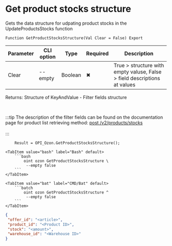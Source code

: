 ﻿---
sidebar_position: 7
---


# Get product stocks structure
 Gets the data structure for udpating product stocks in the UpdateProductsStocks function



`Function GetProductStocksStructure(Val Clear = False) Export`

  | Parameter | CLI option | Type | Required | Description |
  |-|-|-|-|-|
  | Clear | --empty | Boolean | &#x2716; | True > structure with empty valuse, False > field descriptions at values |

  
  Returns:  Structure of KeyAndValue - Filter fields structure

<br/>

:::tip
The description of the filter fields can be found on the documentation page for product list retrieving method: [post /v2/products/stocks](https://docs.ozon.ru/api/seller/#operation/ProductAPI_ProductsStocksV2)<br/>
<br/>
:::
<br/>


```bsl title="1C:Enterprise/OneScript code example"
    Result = OPI_Ozon.GetProductStocksStructure();
```
 

 <Tabs>
  
    <TabItem value="bash" label="Bash" default>
        ```bash
            oint ozon GetProductStocksStructure \
             --empty false
        ```
    </TabItem>
  
    <TabItem value="bat" label="CMD/Bat" default>
        ```batch
            oint ozon GetProductStocksStructure ^
             --empty false
        ```
    </TabItem>
</Tabs>


```json title="Result"
{
 "offer_id": "<article>",
 "product_id": "<Product ID>",
 "stock": "<amount>",
 "warehouse_id": "<Warehouse ID>"
}
```
